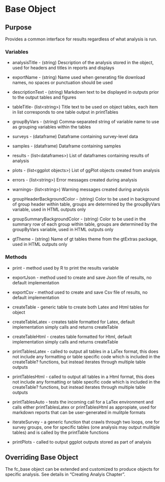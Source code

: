 # Base Object

## Purpose

Provides a common interface for results regardless of what analysis is run.

### Variables

-   analysisTitle - (string) Description of the analysis stored in the object, used for headers and titles in reports and displays

-   exportName - (string) Name used when generating file download names, no spaces or punctuation should be used

-   descriptionText - (string) Markdown text to be displayed in outputs prior to the output tables and figures

-   tableTitle- (list\<string\>) Title text to be used on object tables, each item in list corresponds to one table output in printTables

-   groupByVars - (string) Comma-separated string of variable name to use as grouping variables within the tables

-   surveys - (dataframe) Dataframe containing survey-level data

-   samples - (dataframe) Dataframe containing samples

-   results - (list\<dataframes\>) List of dataframes containing results of analysis

-   plots - (list\<ggplot objects\>) List of ggPlot objects created from analysis

-   errors - (list\<string\>) Error messages created during analysis

-   warnings- (list\<string\>) Warning messages created during analysis

-   groupHeaderBackgroundColor - (string) Color to be used in background of group header within table, groups are determined by the groupByVars variable, used in HTML outputs only

-   groupSummaryBackgroundColor - (string) Color to be used in the summary row of each group within table, groups are determined by the groupByVars variable, used in HTML outputs only

-   gtTheme - (string) Name of gt tables theme from the gtExtras package, used in HTML outputs only

### Methods

-   print - method used by R to print the results variable

-   exportJson - method used to create and save Json file of results, no default implementation

-   exportCsv - method used to create and save Csv file of results, no default implementation

-   createTable - generic table to create both Latex and Html tables for object

-   createTableLatex - creates table formatted for Latex, default implementation simply calls and returns createTable

-   createTableHtml - creates table formatted for Html, default implementation simply calls and returns createTable

-   printTablesLatex - called to output all tables in a LaTex format, this does not include any formatting or table specific code which is included in the createTable? functions, but instead iterates through multiple table outputs

-   printTablesHtml - called to output all tables in a Html format, this does not include any formatting or table specific code which is included in the createTable? functions, but instead iterates through multiple table outputs

-   printTablesAuto - tests the incoming call for a LaTex environment and calls either printTablesLatex or printTablesHtml as appropiate, used for markdown reports that can be user-generated in mulitple formats

-   iterateSurvey - a generic function that crawls through two loops, one for survey groups, one for specific tables (one analysis may output mulitiple tables) and is called by the printTable functions

-   printPlots - called to output ggplot outputs stored as part of analysis

## Overriding Base Object

The fc_base object can be extended and customized to produce objects for specific analysis. See details in "Creating Analyis Chapter".
